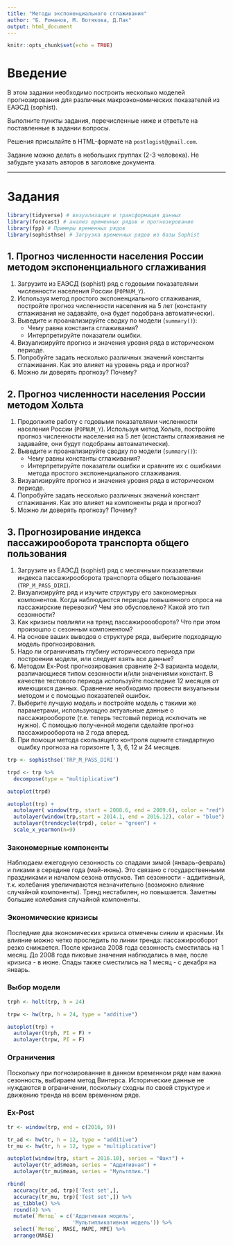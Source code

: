 ```yaml
---
title: "Методы экспоненциального сглаживания"
author: "Б. Романов, М. Вотякова, Д.Пак"
output: html_document
---
```


```r
knitr::opts_chunk$set(echo = TRUE)
```

# Введение

В этом задании необходимо построить несколько моделей прогнозирования для различных макроэкономических показателей из ЕАЭСД (sophist). 

Выполните пункты задания, перечисленные ниже и ответьте на поставленные в задании вопросы.

Решения присылайте в HTML-формате на `postlogist@gmail.com`.

Задание можно делать в небольших группах (2-3 человека). Не забудьте указать авторов в заголовке документа.

------

# Задания

```r
library(tidyverse) # визуализация и трансформация данных
library(forecast) # анализ временных рядов и прогнозирование
library(fpp) # Примеры временных рядов
library(sophisthse) # Загрузка временных рядов из базы Sophist
```


## 1. Прогноз численности населения России методом экспоненциального сглаживания

1. Загрузите из EАЭСД (sophist) ряд с годовыми показателями численности населения России (`POPNUM_Y`).  
2. Используя метод простого экспоненциального сглаживания, постройте прогноз численности населения на 5 лет (константу сглаживания не задавайте, она будет подобрана автоматически).  
3. Выведите и проанализируйте сводку по модели (`summary()`):  
   - Чему равна константа сглаживания?  
   - Интерпретируйте показатели ошибки.  
4. Визуализируйте прогноз и значения уровня ряда в историческом периоде.  
5. Попробуйте задать несколько различных значений константы сглаживания. Как это влияет на уровень ряда и прогноз?  
6. Можно ли доверять прогнозу? Почему?  


## 2. Прогноз численности населения России методом Хольта

1. Продолжите работу с годовыми показателями численности населения России (`POPNUM_Y`). Используя метод Хольта, постройте прогноз численности населения на 5 лет (константы сглаживания не задавайте, они будут подобраны автоаматически).  
2. Выведите и проанализируйте сводку по модели (`summary()`):  
   - Чему равны константы сглаживания?  
   - Интерпретируйте показатели ошибки и сравните их с ошибками метода простого экспоненциального сглаживания.  
3. Визуализируйте прогноз и значения уровня ряда в историческом периоде.  
4. Попробуйте задать несколько различных значений констант сглаживания. Как это влияет на компоненты ряда и прогноз?  
5. Можно ли доверять прогнозу? Почему?  



## 3. Прогнозирование индекса пассажирооборота транспорта общего пользования

1. Загрузите из EАЭСД (sophist) ряд с месячными показателями индекса пассажирооборота транспорта общего пользования (`TRP_M_PASS_DIRI`).  
2. Визуализируйте ряд и изучите структуру его закономерных компонентов. Когда наблюдаются периоды повышенного спроса на пассажирские перевозки? Чем это обусловлено? Какой это тип сезонности?  
3. Как кризисы повлияли на тренд пассажироооборота? Что при этом произошло с сезонным компонентом?
4. На основе ваших выводов о структуре ряда, выберите подходящую модель прогнозирования.  
5. Надо ли ограничивать глубину исторического периода при построении модели, или следует взять все данные?  
6. Методом Ex-Post прогнозирования сравните 2-3 варианта модели, различающиеся типом сезонности и/или значениями констант. В качестве тестового периода используйте последние 12 месяцев от имеющихся данных. Сравнение необходимо провести визуальным методом и с помощью показателей ошибок.   
7. Выберите лучшую модель и постройте модель с такими же параметрами, использующую актуальные данные о пассажирообороте (т.е. теперь тестовый период исключать не нужно). С помощью полученной модели сделайте прогноз пассажирооборота на 2 года вперед.  
8. При помощи метода скользящего контроля оцените стандартную ошибку прогноза на горизонте 1, 3, 6, 12 и 24 месяцев.  


```r
trp <- sophisthse('TRP_M_PASS_DIRI')
```

```r
trpd <- trp %>% 
  decompose(type = "multiplicative")

autoplot(trpd)

autoplot(trp) + 
  autolayer( window(trp, start = 2008.6, end = 2009.6), color = "red") +
  autolayer(window(trp,start = 2014.1, end = 2016.12), color = "blue") +
  autolayer(trendcycle(trpd), color = "green") +
  scale_x_yearmon(n=9) 
```

### Закономерные компоненты

Наблюдаем ежегодную сезонность со спадами зимой (январь-февраль) и пиками в середине года (май-июнь). Это связано с государственными праздниками и началом сезона отпусков. Тип сезонности - аддитивный, т.к. колебания увеличиваются незначительно (возможно влияние случайной компоненты).
Тренд нестабилен, но повышается.
Заметны большие колебания случайной компоненты.

### Экономические кризисы
Последние два экономических кризиса отмечены синим и красным. Их влияние можно четко проследить по линии тренда: пассажирооборот резко снижается. После кризиса 2008 года сезонность сместилась на 1 месяц. До 2008 года пиковые значения наблюдались в мае, после кризиса - в июне. Спады также сместились на 1 месяц - с декабря на январь.

### Выбор модели

```r
trph <- holt(trp, h = 24)

trpw <- hw(trp, h = 24, type = "additive")

autoplot(trp) +
  autolayer(trph, PI = F) +
  autolayer(trpw, PI = F)

```

### Ограничения
Поскольку при погнозированние в данном временном ряде нам важна сезонность, выбираем метод Винтерса. 
Исторические данные не нуждаются в ограничении, поскольку сходны по своей структуре и движению тренда на всем временном ряде.

### Ex-Post


```r

tr <- window(trp, end = c(2016, 9))

tr_ad <- hw(tr, h = 12, type = "additive")
tr_mu <- hw(tr, h = 12, type = "multiplicative")

autoplot(window(trp, start = 2016.10), series = "Факт") +
  autolayer(tr_ad$mean, series = "Аддитивная") +
  autolayer(tr_mu$mean, series = "Мультплик.")

rbind(
  accuracy(tr_ad, trp)['Test set',],
  accuracy(tr_mu, trp)['Test set',]) %>%
  as_tibble() %>%
  round(4) %>%
  mutate(`Метод` = c('Аддитивная модель', 
                     'Мультипликативная модель')) %>%
  select(`Метод`, MASE, MAPE, MPE) %>%
  arrange(MASE)
```


